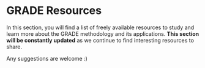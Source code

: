 # GRADE Resources 

In this section, you will find a list of freely available resources to study and learn more about the GRADE methodology and its applications. **This section will be constantly updated** as we continue to find interesting resources to share.  

Any suggestions are welcome :)
